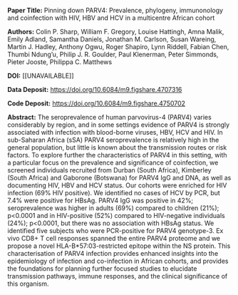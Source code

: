 **Paper Title:** Pinning down PARV4: Prevalence, phylogeny, immunonology and coinfection with HIV, HBV and HCV in a multicentre African cohort

**Authors:** Colin P. Sharp, William F. Gregory, Louise Hattingh, Amna Malik, Emily Adland, Samantha Daniels, Jonathan M. Carlson, Susan Wareing, Martin J. Hadley, Anthony Ogwu, Roger Shapiro, Lynn Riddell, Fabian Chen, Thumbi Ndung’u, Philip J. R. Goulder, Paul Klenerman, Peter Simmonds, Pieter Jooste, Philippa C. Matthews

**DOI:** [[UNAVAILABLE]]

**Data Deposit:** [https://doi.org/10.6084/m9.figshare.4707316](https://doi.org/10.6084/m9.figshare.4707316)

**Code Deposit:** [https://doi.org/10.6084/m9.figshare.4750702](https://doi.org/10.6084/m9.figshare.4750702)

**Abstract:** The seroprevalence of human parvovirus-4 (PARV4) varies considerably by region, and in some settings evidence of PARV4 is strongly associated with infection with blood-borne viruses, HBV, HCV and HIV. In sub-Saharan Africa (sSA) PARV4 seroprevalence is relatively high in the general population, but little is known about the transmission routes or risk factors. To explore further the characteristics of PARV4 in this setting, with a particular focus on the prevalence and significance of coinfection, we screened individuals recruited from Durban (South Africa), Kimberley (South Africa) and Gaborone (Botswana) for PARV4 IgG and DNA, as well as documenting HIV, HBV and HCV status. Our cohorts were enriched for HIV infection (69% HIV positive). We identified no cases of HCV by PCR, but 7.4% were positive for HBsAg. PARV4 IgG was positive in 42%; seroprevalence was higher in adults (69%) compared to children (21%); p<0.0001 and in HIV-positive (52%) compared to HIV-negative individuals (24%); p<0.0001, but there was no association with HBsAg status. We identified five subjects who were PCR-positive for PARV4 genotype-3. Ex vivo CD8+ T cell responses spanned the entire PARV4 proteome and we propose a novel HLA-B*57:03-restricted epitope within the NS protein. This characterisation of PARV4 infection provides enhanced insights into the epidemiology of infection and co-infection in African cohorts, and provides the foundations for planning further focused studies to elucidate transmission pathways, immune responses, and the clinical significance of this organism. 